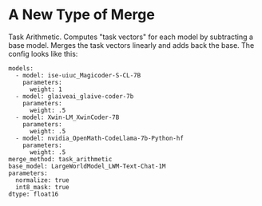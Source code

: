 # A New Type of Merge

Task Arithmetic. Computes "task vectors" for each model by subtracting a base model. Merges the task vectors linearly and adds back the base. The config looks like this:

```
models:
  - model: ise-uiuc_Magicoder-S-CL-7B
    parameters:
      weight: 1
  - model: glaiveai_glaive-coder-7b
    parameters:
      weight: .5
  - model: Xwin-LM_XwinCoder-7B
    parameters:
      weight: .5
  - model: nvidia_OpenMath-CodeLlama-7b-Python-hf
    parameters:
      weight: .5
merge_method: task_arithmetic
base_model: LargeWorldModel_LWM-Text-Chat-1M
parameters:
  normalize: true
  int8_mask: true
dtype: float16
